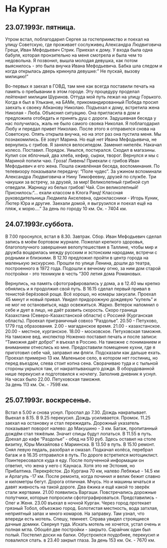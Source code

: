 # На Курган {#Kurgan}

## 23.07.1993г. пятница.

Утром встал, поблагодарил Сергея за гостеприимство и поехал на улицу Советскую, где проживает сослуживец Александра Людвиговича Греци, Иван Мефодьевич Стрик. 
 Приехал к дому. У входа была одна бабуля, которая пронзительно на меня смотрела и была чем то недовольна. Я позвонил, вышла молодая девушка, как потом выяснилось - это была внучка Ивана Мефодьевича. Бабка шла следом и когда открылась дверь крикнула девушке:" Не пускай, вызову милицию!"
  
   Во-первых я заехал в ГОВД, там мне как всегда поставили печать на память о пребывании в этом городе. Эту процедуру проделал лейтенант милиции Шуринов. 
  Оттуда мой путь лежал на улицу Горького. Когда я был в Улькане, на БАМе, прикомандированный Победа просил заехать к своеку Абканову Николаю. Подъехал к дому, встретила жена Николая - Люба. Объяснил ситуацию. Она пригласила в дом и предложила отобедать и принять душ с дороги. Задушевная беседа у нас получилась, жаль не было самого свояка Николая. Я поблагодарил Любу и передал привет Николаю. 
  После этого я отправился снова на Советскую. Опять открыла внучка, но на этот раз она пустила меня. Мы познакомились. Её зовут Марина. Но ещё нет Ивана Мефодьевича, не вернулись с грибов.
  Я занялся велосипедом. Заменил нипелёк. Накачал колесо. Поставил. Порядок. Умылся, постирался. Сходил в магазины. Купил сок яблочный, два хлеба, кефир, сырки, творог. Вернулся и мы с Мариной попили чаю. Гроза! Ливень! Приехали с грибов Иван Мефодьевич и его жена.
   Пошла оживлённая беседа, воспоминания. По телевизору показывали передачу: "Поле чудес". 
  За ужином вспоминали Александра Людвиговича и Нину Тимофеевну, друзей по службе. Три чакушки за встречу, за друзей, за мир! Великолепный грибной суп отведали. Жарницу из белых грибов! Чай. 
  Сон великолепный! Приснилось:"... ехали классом в Клога Ранд! Классная руководительница Людмила Акселевна, одноклассники - Игорь Куник, Лютер Юра и другие. Заехали домой, я выгрузился и поехал ещё на пляж, к морю...."
  За день по городу 10 км.  Ок. - 7404 км.

## 24.07.1993г.суббота.

В 7.00 проснулся, встал в 8.30. Завтрак. Сбор. Иван Мефодьевич сделал запись в моём бортовом журнале. Пожелал крепкого здоровья, благополучного завершения велопутешествия в Таллине, чтобы мир и дружба воцарилась между русским и эстонским народами, встречи с родными и близкими.
   В 12.10 предложил пройти в центр города на маленькую экскурсию. Прошли по улице Ленина, дошли до театра, построенного в 1972 года. Подошли к вечному огню, за ним дом старой постройки - это техникум в честь "300 летия дома Романовых. 

  Вернулись, на память сфотографировались у дома, а в 12.40 мы крепко обнялись и я продолжил свой путь.
   В 16.15 сделал первый привал в тенистой берёзовой роще. Всё хорошо, но комары закусали.
   Проехал 45 минут и новый привал. Увидел придорожную дождевую "купель" и не мог не остановиться, надо освежиться. Жарко.
   Ветерок напомнил о себе и дует в лицо, не даёт развить скорость. 
   Скоро граница Казахстана (Северо-Казахстанской области) с Россией (Курганская область). Проехал приграничный совхоз "Раздолье". 
   20.50 - Петухово, 1779 год образования.
   2.00 - магаданское время.
   21.00 - казахстанское.
   20.00 - местное, курганское.
   18.00 - московское.
   Петуховская таможня.
   На таможне вед. инспектор Ноженко поставил печать и после записи: "Таможня даёт добро!" я въехал в Россию. На таможне с пониманием и вниманием отнеслись ко мне. Предоставили помещение кухни, где я приготовил себе чай, заправил им фляги. Подсказали как дальше ехать.
   Проехал примерно 13 км. Маленькое село, в котором нет гостиниц, но перед въездом, слева стоит копна сена. Сворачиваю туда и с тыльной стороны укрылся там, от накраптывающего дождя. В оборудованной нише перекусил и подготовился к ночлегу.  Заполнив дневник я уснул. На часах было 22.00.
    Петуховская таможня.  
  За день 113 км. Ок. - 7598 км.

## 25.07.1993г. воскресенье.

Встал в 5.00 и снова уснул. Проспал до 7.30. Дождь накрапывает. Выехал в 8.15. В 9.25 перекусил.
   Дождь усиливается. Промок.
   11.25 заехал на остановку и стал пережидать. Дорожный указатель показывает поворот налево: до Макушино - 3 км.  Багаж, пропитанный дождём стал тяжёлым. Значит спицы будут лопаться.
   В 11.55 в путь. 
Доехал до кафе "Раздолье" - обед на 510 руб. Здесь оставил на столе визитку, Юры Михайлова с Мариинска. В 13.50 в путь.
   В 15.10 ремонт. Снял левую педаль, разобрал и смазал. Подкачал колёса, перебрал багаж и в 16.35 отправился в путь.
   По дороге встретился мотоциклист. Поинтересовался куда я еду. После полученной информации он ответил, что жена у него с Каунаса. Хотя это не Эстония, но Прибалтика. Перекрёсток. До Кургана 70 км, налево Лебяжье - 14.5 км и Арлагуль -17 км.
    После ремонта, когда починил и велик бежит славно и километры бегут. Дорога отличная. Мчусь. Но и машины мчаться и давят живность на такой дороге. Два ёжика и ещё какой то зверёк стали жертвами.
   21.00 появились Варгаши. Повстречались дорожные попутчики, которые попросили сфотографироваться. Представились - Олег и Женя. 
    23.00 въехал в ночной Курган. Через город протекает грязный Тобол, объезжаю город. Болотистая местность, вода затхлая, неприятный запах и много комаров. На заправку. Там узнал, что впереди есть мотель. Спешу, темнеет. Справа увидел строящиеся дачные домики. Свернул туда. Искать мотель не хочется, устал очень и полная мгла. Обошёл две постройки - закрыто. Сарайчик один был полый. Постелил доски на балки. Обустроился поудобнее, перекусил и повалился спать. 
в 23.40 закрыл глаза.
   За день 153 км. Ок. - 7670 км.
